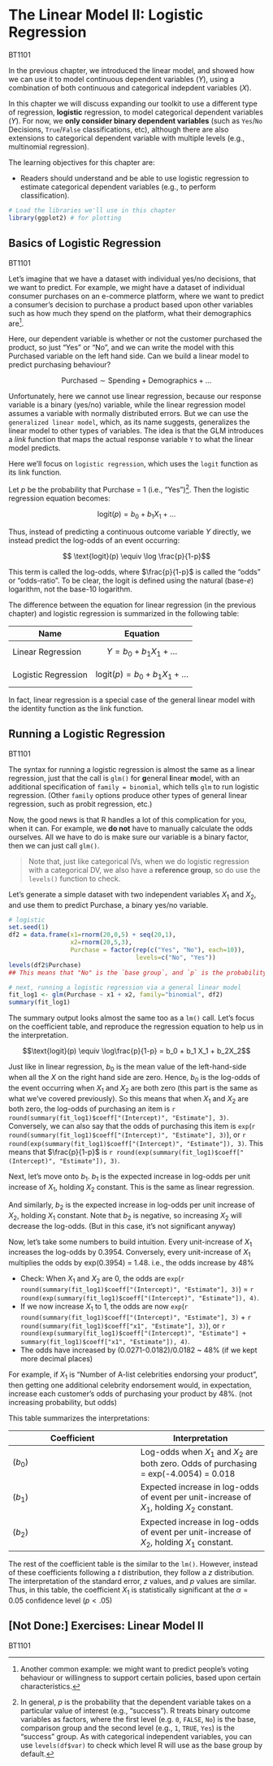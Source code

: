 # The Linear Model II: Logistic Regression

<span class="badge badge-bt"> BT1101 </span>

In the previous chapter, we introduced the linear model, and showed how we can use it to model continuous dependent variables ($Y$), using a combination of both continuous and categorical indepdent variables ($X$).

In this chapter we will discuss expanding our toolkit to use a different type of regression, **logistic** regression, to model categorical dependent variables ($Y$). For now, we **only consider binary dependent variables** (such as `Yes`/`No` Decisions, `True`/`False` classifications, etc), although there are also extensions to categorical dependent variable with multiple levels (e.g., multinomial regression).



The learning objectives for this chapter are:

- Readers should understand and be able to use logistic regression to estimate categorical dependent variables (e.g., to perform classification).



```r
# Load the libraries we'll use in this chapter
library(ggplot2) # for plotting
```


## Basics of Logistic Regression

<span class="badge badge-bt"> BT1101 </span>

Let's imagine that we have a dataset with individual yes/no decisions, that we want to predict. For example, we might have a dataset of individual consumer purchases on an e-commerce platform, where we want to predict a consumer’s decision to purchase a product based upon other variables such as how much they spend on the platform, what their demographics are^[Another common example: we might want to predict people's voting behaviour or willingness to support certain policies, based upon certain characteristics.].

Here, our dependent variable is whether or not the customer purchased the product, so just "Yes" or "No", and we can write the model with this Purchased variable on the left hand side. Can we build a linear model to predict purchasing behaviour?

$$\text{Purchased} \sim \text{Spending} + \text{Demographics} + \ldots$$





Unfortunately, here we cannot use linear regression, because our response variable is a binary (yes/no) variable, while the linear regression model assumes a variable with normally distributed errors. But we can use the `generalized linear model`, which, as its name suggests, generalizes the linear model to other types of variables. The idea is that the GLM introduces a _link_ function that maps the actual response variable `Y` to what the linear model predicts.

Here we'll focus on `logistic regression`, which uses the `logit` function as its link function. 

Let $p$ be the probability that Purchase = 1 (i.e., "Yes")^[In general, $p$ is the probability that the dependent variable takes on a particular value of interest (e.g., "success"). R treats binary outcome variables as factors, where the first level (e.g. `0`, `FALSE`, `No`) is the base, comparison group and the second level (e.g., `1`, `TRUE`, `Yes`) is the "success" group. As with categorical independent variables, you can use `levels(df$var)` to check which level R will use as the base group by default.]. Then the logistic regression equation becomes:


$$\text{logit}(p) = b_0 + b_1 X_1 + \ldots$$

Thus, instead of predicting a continuous outcome variable $Y$ directly, we instead predict the log-odds of an event occurring:

$$ \text{logit}(p) \equiv \log \frac{p}{1-p}$$

This term is called the log-odds, where $\frac{p}{1-p}$ is called the "odds" or "odds-ratio". To be clear, the logit is defined using the natural (base-$e$) logarithm, not the base-10 logarithm.


The difference between the equation for linear regression (in the previous chapter) and logistic regression is summarized in the following table:

Name | Equation
--- | ---
Linear Regression | $$Y = b_0 + b_1 X_1 + \ldots$$
Logistic Regression | $$\text{logit}(p) = b_0 + b_1 X_1 + \ldots$$

In fact, linear regression is a special case of the general linear model with the identity function as the link function.



## Running a Logistic Regression

<span class="badge badge-bt"> BT1101 </span>

The syntax for running a logistic regression is almost the same as a linear regression, just that the call is `glm()` for **g**eneral **l**inear **m**odel, with an additional specification of `family = binomial`, which tells `glm` to run logistic regression. (Other `family` options produce other types of general linear regression, such as probit regression, etc.)

Now, the good news is that R handles a lot of this complication for you, when it can. For example, we **do not** have to manually calculate the odds ourselves. All we have to do is make sure our variable is a binary factor, then we can just call `glm()`. 


> Note that, just like categorical IVs, when we do logistic regression with a categorical DV, we also have a **reference group**, so do use the `levels()` function to check.

Let's generate a simple dataset with two independent variables $X_1$ and $X_2$, and use them to predict $\text{Purchase}$, a binary yes/no variable.

```r
# logistic
set.seed(1)
df2 = data.frame(x1=rnorm(20,0,5) + seq(20,1),
                 x2=rnorm(20,5,3),
                 Purchase = factor(rep(c("Yes", "No"), each=10)),
                                   levels=c("No", "Yes"))
levels(df2$Purchase) 
## This means that "No" is the `base group`, and `p` is the probability of "Yes".
```



```r
# next, running a logistic regression via a general linear model
fit_log1 <- glm(Purchase ~ x1 + x2, family="binomial", df2)
summary(fit_log1)
```



The summary output looks almost the same too as a `lm()` call. Let’s focus on the coefficient table, and reproduce the regression equation to help us in the interpretation.



$$\text{logit}(p) \equiv \log\frac{p}{1-p} = b_0 + b_1 X_1 + b_2X_2$$

Just like in linear regression, $b_0$ is the mean value of the left-hand-side when all the $X$ on the right hand side are zero. Hence, $b_0$ is the log-odds of the event occurring when $X_1$ and $X_2$ are both zero (this part is the same as what we’ve covered previously). So this means that when $X_1$ and $X_2$ are both zero, the log-odds of purchasing an item is `r round(summary(fit_log1)$coeff["(Intercept)", "Estimate"], 3)`. Conversely, we can also say that the odds of purchasing this item is `exp`(`r round(summary(fit_log1)$coeff["(Intercept)", "Estimate"], 3)`), or `r round(exp(summary(fit_log1)$coeff["(Intercept)", "Estimate"]), 3)`. 
This means that $\frac{p}{1-p}$ is `r round(exp(summary(fit_log1)$coeff["(Intercept)", "Estimate"]), 3)`.

Next, let's move onto $b_1$. $b_1$ is the expected increase in log-odds per unit increase of $X_1$, holding $X_2$ constant. This is the same as linear regression. 

And similarly, $b_2$ is the expected increase in log-odds per unit increase of $X_2$, holding $X_1$ constant. Note that $b_2$ is negative, so increasing $X_2$ will decrease the log-odds. (But in this case, it's not significant anyway)

Now, let's take some numbers to build intuition. Every unit-increase of $X_1$ increases the log-odds by 0.3954. Conversely, every unit-increase of $X_1$ multiplies the odds by exp(0.3954) = 1.48. i.e., the odds increase by 48%

- Check: When $X_1$ and $X_2$ are 0, the odds are `exp`(`r round(summary(fit_log1)$coeff["(Intercept)", "Estimate"], 3)`) = `r round(exp(summary(fit_log1)$coeff["(Intercept)", "Estimate"]), 4)`. 
- If we now increase $X_1$ to 1, the odds are now `exp`(`r round(summary(fit_log1)$coeff["(Intercept)", "Estimate"], 3)` + `r round(summary(fit_log1)$coeff["x1", "Estimate"], 3)`), or `r round(exp(summary(fit_log1)$coeff["(Intercept)", "Estimate"] + summary(fit_log1)$coeff["x1", "Estimate"]), 4)`.
- The odds have increased by (0.0271-0.0182)/0.0182 ~ 48\% (if we kept more decimal places)

For example, if $X_1$ is "Number of A-list celebrities endorsing your product", then getting one additional celebrity endorsement would, in expectation, increase each customer’s odds of purchasing your product by 48\%. (not increasing probability, but odds)




This table summarizes the interpretations:

Coefficient | Interpretation
--- | ---
($b_0$) | Log-odds when $X_1$ and $X_2$ are both zero. Odds of purchasing = exp(-4.0054) = 0.018
($b_1$) | Expected increase in log-odds of event per unit-increase of $X_1$, holding $X_2$ constant.
($b_2$) | Expected increase in log-odds of event per unit-increase of $X_2$, holding $X_1$ constant.






The rest of the coefficient table is the similar to the `lm()`. However, instead of these coefficients following a $t$ distribution, they follow a $z$ distribution. The interpretation of the standard error, $z$ values, and $p$ values are similar. Thus, in this table, the coefficient $X_1$ is statistically significant at the $\alpha=0.05$ confidence level ($p<.05$)



## [Not Done:] Exercises: Linear Model II

<span class="badge badge-bt"> BT1101 </span>



